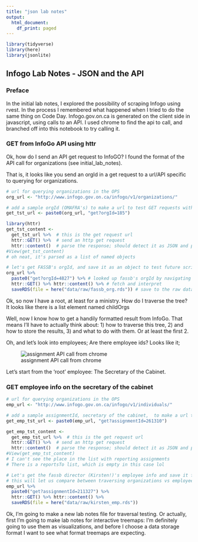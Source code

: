 ---
title: "json lab notes"
output:
  html_document:
    df_print: paged
---

```{r we are a tidyverse household at this time}
library(tidyverse)
library(here)
library(jsonlite)
```

## Infogo Lab Notes - JSON and the API

### Preface

In the initial lab notes, I explored the possibility of scraping Infogo using rvest.
In the process I remembered what happened when I tried to do the same thing on Code Day.
Infogo.gov.on.ca is generated on the client side in javascript, using calls to an API.
I used chrome to find the api to call, and branched off into this notebook to try calling it.

### GET from InfoGo API using httr

Ok, how do I send an API get request to InfoGO?
I found the format of the API call for organizations (see initial_lab_notes).

That is, it looks like you send an orgId in a get request to a url/API specific to querying for organizations.

```{r API get request to infogo}
# url for querying organizations in the OPS
org_url <- "http://www.infogo.gov.on.ca/infogo/v1/organizations/"

# add a sample orgId (OMAFRA's) to make a url to test GET requests with
get_tst_url <- paste0(org_url, "get?orgId=185")

library(httr)
get_tst_content <-
  get_tst_url %>%  # this is the get request url
  httr::GET() %>%  # send an http get request
  httr::content()  # parse the response; should detect it as JSON and parse appropriately
#View(get_tst_content)
# oh neat, it's parsed as a list of named objects

# let's get FASSB's orgId, and save it as an object to test future scripts with:
org_url %>%
  paste0("get?orgId=4827") %>% # looked up fassb's orgId by navigating to it on the website
  httr::GET() %>% httr::content() %>% # fetch and interpret
  saveRDS(file = here("data/raw/fassb_org.rds")) # save to the raw data folder
```

Ok, so now I have a root, at least for a ministry.
How do I traverse the tree?
It looks like there is a list element named childOrgs 

Well, now I know how to get a handily formatted result from InfoGo.
That means I'll have to actually think about:
1) how to traverse this tree,
2) and how to store the results,
3) and what to do with them.
Or at least the first 2.

Oh, and let's look into employees; 
Are there employee ids?
Looks like it;

![assignment API call from chrome](../img/assi_get_request.png)

Let's start from the 'root' employee:
The Secretary of the Cabinet.

### GET employee info on the secretary of the cabinet

```{r employee info test}
# url for querying organizations in the OPS
emp_url <- "http://www.infogo.gov.on.ca/infogo/v1/individuals/"

# add a sample assignmentId, secretary of the cabinet,  to make a url to test GET requests with
get_emp_tst_url <- paste0(emp_url, "get?assignmentId=261310")

get_emp_tst_content <-
  get_emp_tst_url %>%  # this is the get request url
  httr::GET() %>%  # send an http get request
  httr::content()  # parse the response; should detect it as JSON and parse appropriately
#View(get_emp_tst_content)
# I can't see the place in the list with reporting assignments
# There is a reportsTo list, which is empty in this case lol

# Let's get the fassb director (Kirsten!)'s employee info and save it for testing;
# this will let us compare between traversing organizations vs employees 
emp_url %>%
  paste0("get?assignmentId=211327") %>%
  httr::GET() %>% httr::content() %>%
  saveRDS(file = here("data/raw/kirsten_emp.rds"))
```

Ok, I'm going to make a new lab notes file for traversal testing.
Or actually, first I'm going to make lab notes for interactive treemaps:
I'm definitely going to use them as visualizations, and before I choose a data storage format I want to see what format treemaps are expecting.
